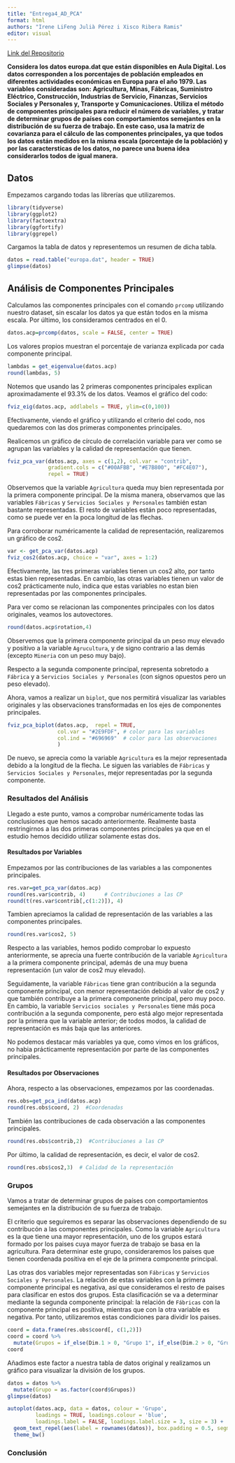 ```yaml
---
title: "Entrega4_AD_PCA"
format: html
authors: "Irene LiFeng Julià Pérez i Xisco Ribera Ramis"
editor: visual
---
```


[Link del Repositorio](https://github.com/IreneJulia/Entrega4_AD_PCA)

**Considera los datos europa.dat que están disponibles en Aula Digital. Los datos corresponden a los porcentajes de población empleados en diferentes actividades económicas en Europa para el año 1979. Las variables consideradas son: Agricultura, Minas, Fábricas, Suministro Eléctrico, Construcción, Industrias de Servicio, Finanzas, Servicios Sociales y Personales y, Transporte y Comunicaciones. Utiliza el método de componentes principales para reducir el número de variables, y tratar de determinar grupos de países con comportamientos semejantes en la distribución de su fuerza de trabajo. En este caso, usa la matriz de covarianza para el cálculo de las componentes principales, ya que todos los datos están medidos en la misma escala (porcentaje de la población) y por las caractersticas de los datos, no parece una buena idea considerarlos todos de igual manera.**

## Datos

Empezamos cargando todas las librerías que utilizaremos.

```r
library(tidyverse)
library(ggplot2)
library(factoextra)
library(ggfortify)
library(ggrepel)
```

Cargamos la tabla de datos y representemos un resumen de dicha tabla.

```r
datos = read.table("europa.dat", header = TRUE)
glimpse(datos)
```


## Análisis de Componentes Principales


Calculamos las componentes principales con el comando `prcomp` utilizando nuestro dataset, sin escalar los datos ya que están todos en la misma escala. Por último, los consideramos centrados en el 0.

```r
datos.acp=prcomp(datos, scale = FALSE, center = TRUE)
```

Los valores propios muestran el porcentaje de varianza explicada por cada componente principal.

```r
lambdas = get_eigenvalue(datos.acp)
round(lambdas, 5)
```

Notemos que usando las 2 primeras componentes principales explican aproximadamente el 93.3% de los datos. Veamos el gráfico del codo:

```r
fviz_eig(datos.acp, addlabels = TRUE, ylim=c(0,100))
```

Efectivamente, viendo el gráfico y utilizando el criterio del codo, nos quedaremos con las dos primeras componentes principales.


Realicemos un gráfico de círculo de correlación variable para ver como se agrupan las variables y la calidad de representación que tienen.

```r
fviz_pca_var(datos.acp, axes = c(1,2), col.var = "contrib",
             gradient.cols = c("#00AFBB", "#E7B800", "#FC4E07"),
             repel = TRUE)
```

Observemos que la variable `Agricultura` queda muy bien representada por la primera componente principal. De la misma manera, observamos que las variables `Fábricas` y `Servicios Sociales y Personales` también estan bastante representadas. El resto de variables están poco representadas, como se puede ver en la poca longitud de las flechas.

Para corroborar numéricamente la calidad de representación, realizaremos un gráfico de cos2.

```r
var <- get_pca_var(datos.acp)
fviz_cos2(datos.acp, choice = "var", axes = 1:2)
```

Efectivamente, las tres primeras variables tienen un cos2 alto, por tanto estas bien representadas. En cambio, las otras variables tienen un valor de cos2 prácticamente nulo, indica que estas variables no estan bien representadas por las componentes principales.

Para ver como se relacionan las componentes principales con los datos originales, veamos los autovectores.

```r
round(datos.acp$rotation,4)
```

Observemos que la primera componente principal da un peso muy elevado y positivo a la variable `Agrucultura`, y de signo contrario a las demás (excepto `Mineria`  con un peso muy bajo).

Respecto a la segunda componente principal, representa sobretodo a `Fábrica` y a `Servicios Sociales y Personales` (con signos opuestos pero un peso elevado).

Ahora, vamos a realizar un `biplot`, que nos permitirá visualizar las variables originales y las observaciones transformadas en los ejes de componentes principales.

```r
fviz_pca_biplot(datos.acp,  repel = TRUE,
                col.var = "#2E9FDF", # color para las variables
                col.ind = "#696969"  # color para las observaciones
                )
```


De nuevo, se aprecia como la variable `Agricultura` es la mejor representada debido a la longitud de la flecha. Le siguen las variables de `Fábricas` y `Servicios Sociales y Personales`, mejor representadas por la segunda componente.


### Resultados del Análisis

Llegado a este punto, vamos a comprobar numéricamente todas las conclusiones que hemos sacado anteriormente. Realmente basta restringirnos a las dos primeras componentes principales ya que en el estudio hemos decidido utilizar solamente estas dos.

#### Resultados por Variables

Empezamos por las contribuciones de las variables a las componentes principales.

```r
res.var=get_pca_var(datos.acp)
round(res.var$contrib, 4)      # Contribuciones a las CP
round(t(res.var$contrib[,c(1:2)]), 4)
```

Tambien apreciamos la calidad de representación de las variables a las componentes principales.

```r
round(res.var$cos2, 5)
```

Respecto a las variables, hemos podido comprobar lo expuesto anteriormente, se aprecia una fuerte contribución de la variable `Agricultura` a la primera componente principal, además de una muy buena representación (un valor de cos2 muy elevado).

Seguidamente, la variable `Fábricas` tiene gran contribución a la segunda componente principal, con menor representación debido al valor de cos2 y que también contribuye a la primera componente principal, pero muy poco. En cambio, la variable `Servicios sociales y Personales` tiene más poca contribución a la segunda componente, pero está algo mejor representada por la primera que la variable anterior; de todos modos, la calidad de representación es más baja que las anteriores.

No podemos destacar más variables ya que, como vimos en los gráficos, no habia prácticamente representación por parte de las componentes principales.



#### Resultados por Observaciones

Ahora, respecto a las observaciones, empezamos por las coordenadas.

```r
res.obs=get_pca_ind(datos.acp)
round(res.obs$coord, 2)  #Coordenadas
```

También las contribuciones de cada observación a las componentes principales.

```r
round(res.obs$contrib,2)  #Contribuciones a las CP
```

Por último, la calidad de representación, es decir, el valor de cos2.

```r
round(res.obs$cos2,3)  # Calidad de la representación
```

### Grupos

Vamos a tratar de determinar grupos de países con comportamientos semejantes en la distribución de su fuerza de trabajo.

El criterio que seguiremos es separar las observaciones dependiendo de su contribucón a las componentes principales. Como la variable `Agricultura` es la que tiene una mayor representación, uno de los grupos estará formado por los paises cuya mayor fuerza de trabajo se basa en la agricultura. Para determinar este grupo, consideraremos los paises que tienen coordenada positiva en el eje de la primera componente principal.

Las otras dos variables mejor representadas son `Fábricas` y `Servicios Sociales y Personales`. La relación de estas variables con la primera componente principal es negativa, así que consideramos el resto de paises para clasificar en estos dos grupos. Esta clasificación se va a determinar mediante la segunda componente principal: la relación de `Fábricas` con la componente principal es positiva, mientras que con la otra variable es negativa. Por tanto, utilizaremos estas condiciones para dividir los paises.



```r
coord = data.frame(res.obs$coord[, c(1,2)])
coord = coord %>% 
  mutate(Grupos = if_else(Dim.1 > 0, "Grupo 1", if_else(Dim.2 > 0, "Grupo 2", "Grupo 3")))
coord
```

Añadimos este factor a nuestra tabla de datos original y realizamos un gráfico para visualizar la división de los grupos.

```r
datos = datos %>% 
  mutate(Grupo = as.factor(coord$Grupos))
glimpse(datos)
```



```r
autoplot(datos.acp, data = datos, colour = 'Grupo',
         loadings = TRUE, loadings.colour = 'blue',
         loadings.label = FALSE, loadings.label.size = 3, size = 3) +
  geom_text_repel(aes(label = rownames(datos)), box.padding = 0.5, segment.color = "darkgrey", size = 3, color = "darkgrey") +
  theme_bw()
```




### Conclusión


